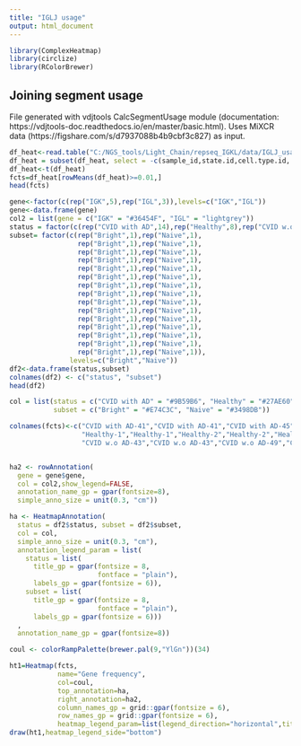 ```yaml
---
title: "IGLJ usage"
output: html_document
---
```


```r
library(ComplexHeatmap)
library(circlize)
library(RColorBrewer)
```

## Joining segment usage
File generated with vdjtools CalcSegmentUsage module (documentation: https://vdjtools-doc.readthedocs.io/en/master/basic.html).
Uses MiXCR data (https://figshare.com/s/d7937088b4b9cbf3c827) as input.

```r
df_heat<-read.table("C:/NGS_tools/Light_Chain/repseq_IGKL/data/IGLJ_usage.tsv", header=T, sep = "\t")
df_heat = subset(df_heat, select = -c(sample_id,state.id,cell.type.id,..filter..) )
df_heat<-t(df_heat)
fcts=df_heat[rowMeans(df_heat)>=0.01,]
head(fcts)
```

```r
gene<-factor(c(rep("IGK",5),rep("IGL",3)),levels=c("IGK","IGL"))
gene<-data.frame(gene)
col2 = list(gene = c("IGK" = "#36454F", "IGL" = "lightgrey"))
status = factor(c(rep("CVID with AD",14),rep("Healthy",8),rep("CVID w.o AD",8)),levels=c("Healthy","CVID w.o AD","CVID with AD"))
subset= factor(c(rep("Bright",1),rep("Naive",1),
                 rep("Bright",1),rep("Naive",1),
                 rep("Bright",1),rep("Naive",1),
                 rep("Bright",1),rep("Naive",1),
                 rep("Bright",1),rep("Naive",1),
                 rep("Bright",1),rep("Naive",1),
                 rep("Bright",1),rep("Naive",1),
                 rep("Bright",1),rep("Naive",1),
                 rep("Bright",1),rep("Naive",1),
                 rep("Bright",1),rep("Naive",1),
                 rep("Bright",1),rep("Naive",1),
                 rep("Bright",1),rep("Naive",1),
                 rep("Bright",1),rep("Naive",1),
                 rep("Bright",1),rep("Naive",1),
                 rep("Bright",1),rep("Naive",1)),
               levels=c("Bright","Naive"))
df2<-data.frame(status,subset)
colnames(df2) <- c("status", "subset")
head(df2)
```

```r
col = list(status = c("CVID with AD" = "#9B59B6", "Healthy" = "#27AE60", "CVID w.o AD" = "#F1C40F"),
           subset = c("Bright" = "#E74C3C", "Naive" = "#3498DB"))

colnames(fcts)<-c("CVID with AD-41","CVID with AD-41","CVID with AD-45","CVID with AD-45","CVID with AD-29","CVID with AD-29","CVID with AD-35","CVID with AD-35","CVID with AD-14","CVID with AD-14","CVID with AD-5","CVID with AD-5","CVID with AD-47","CVID with AD-47",
                  "Healthy-1","Healthy-1","Healthy-2","Healthy-2","Healthy-3","Healthy-3","Healthy-4","Healthy-4",
                  "CVID w.o AD-43","CVID w.o AD-43","CVID w.o AD-49","CVID w.o AD-49","CVID w.o AD-50","CVID w.o AD-50","CVID w.o AD-54","CVID w.o AD-54")


ha2 <- rowAnnotation(
  gene = gene$gene,
  col = col2,show_legend=FALSE,
  annotation_name_gp = gpar(fontsize=8),
  simple_anno_size = unit(0.3, "cm"))

ha <- HeatmapAnnotation(
  status = df2$status, subset = df2$subset,
  col = col,
  simple_anno_size = unit(0.3, "cm"),
  annotation_legend_param = list(
    status = list( 
      title_gp = gpar(fontsize = 8, 
                      fontface = "plain"), 
      labels_gp = gpar(fontsize = 6)),
    subset = list( 
      title_gp = gpar(fontsize = 8,
                      fontface = "plain"), 
      labels_gp = gpar(fontsize = 6)))
  ,
  annotation_name_gp = gpar(fontsize=8))

coul <- colorRampPalette(brewer.pal(9,"YlGn"))(34)
```

```r
ht1=Heatmap(fcts,
            name="Gene frequency",
            col=coul,
            top_annotation=ha,
            right_annotation=ha2,
            column_names_gp = grid::gpar(fontsize = 6),
            row_names_gp = grid::gpar(fontsize = 6),
            heatmap_legend_param=list(legend_direction="horizontal",title_poistion="top",title_gp=gpar(fontsize=8,fontface="bold"),labels_gp = gpar(fontsize = 8)))
draw(ht1,heatmap_legend_side="bottom")
```
